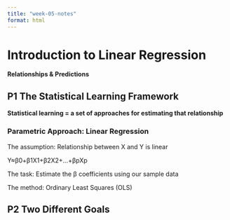 ```yaml
---
title: "week-05-notes"
format: html
---
```


# Introduction to Linear Regression

**Relationships & Predictions**

## P1 The Statistical Learning Framework

**Statistical learning = a set of approaches for estimating that relationship**

### Parametric Approach: Linear Regression
The assumption: Relationship between X and Y is linear

Y≈β0+β1X1+β2X2+...+βpXp

The task: Estimate the β coefficients using our sample data

The method: Ordinary Least Squares (OLS)

## P2 Two Different Goals
